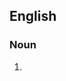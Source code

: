 {{also|cabin cruiser}}
==English==

===Noun===
{{en-noun}}

# {{alternative spelling of|en|cabin cruiser}}